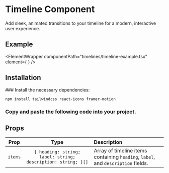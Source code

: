 


# Timeline Component

Add sleek, animated transitions to your timeline for a modern, interactive user experience.

## Example

<ElementWrapper
  componentPath="timelines/timeline-example.tsx"
  element={
    <ElementPreviewWrapper className="sm:px-20 px-2">
      <Example />
    </ElementPreviewWrapper>
  }
/>

## Installation

<Steps>
### Install the necessary dependencies:

```bash copy
npm install tailwindcss react-icons framer-motion
```

### Copy and paste the following code into your project.

<CodeWrapper codePath="timelines/timeline.tsx" />

</Steps>

## Props

|    Prop    |                  Type                   | Description                                                                 |
| :--------: | :-------------------------------------: | :-------------------------------------------------------------------------- |
|   `items`  | `{ heading: string; label: string; description: string; }[]` | Array of timeline items containing `heading`, `label`, and `description` fields. |       |



